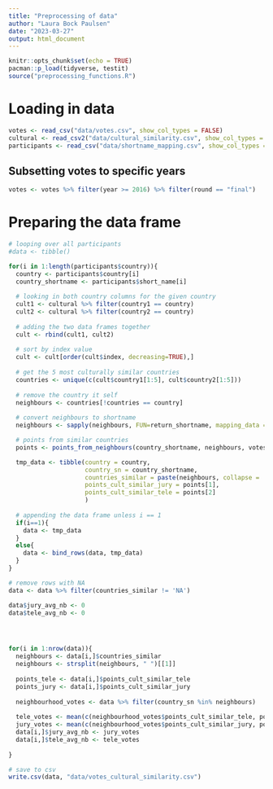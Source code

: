 ```yaml
---
title: "Preprocessing of data"
author: "Laura Bock Paulsen"
date: "2023-03-27"
output: html_document
---
```


```r
knitr::opts_chunk$set(echo = TRUE)
pacman::p_load(tidyverse, testit)
source("preprocessing_functions.R")
```

# Loading in data

```r
votes <- read_csv("data/votes.csv", show_col_types = FALSE)
cultural <- read_csv2("data/cultural_similarity.csv", show_col_types = FALSE)
participants <- read_csv("data/shortname_mapping.csv", show_col_types = FALSE)
```

## Subsetting votes to specific years

```r
votes <- votes %>% filter(year >= 2016) %>% filter(round == "final")
```



# Preparing the data frame

```r
# looping over all participants
#data <- tibble()

for(i in 1:length(participants$country)){
  country <- participants$country[i]
  country_shortname <- participants$short_name[i]
  
  # looking in both country columns for the given country
  cult1 <- cultural %>% filter(country1 == country)
  cult2 <- cultural %>% filter(country2 == country)
  
  # adding the two data frames together
  cult <- rbind(cult1, cult2)
  
  # sort by index value
  cult <- cult[order(cult$index, decreasing=TRUE),]
  
  # get the 5 most culturally similar countries
  countries <- unique(c(cult$country1[1:5], cult$country2[1:5]))
  
  # remove the country it self
  neighbours <- countries[!countries == country]
  
  # convert neighbours to shortname
  neighbours <- sapply(neighbours, FUN=return_shortname, mapping_data = participants)

  # points from similar countries
  points <- points_from_neighbours(country_shortname, neighbours, votes)

  tmp_data <- tibble(country = country, 
                     country_sn = country_shortname, 
                     countries_similar = paste(neighbours, collapse = ' ', sep = ','),
                     points_cult_similar_jury = points[1],
                     points_cult_similar_tele = points[2]
                     )
  
  # appending the data frame unless i == 1
  if(i==1){
    data <- tmp_data
  }
  else{
    data <- bind_rows(data, tmp_data)
  }
}

# remove rows with NA
data <- data %>% filter(countries_similar != 'NA')
```

```r
data$jury_avg_nb <- 0
data$tele_avg_nb <- 0




for(i in 1:nrow(data)){
  neighbours <- data[i,]$countries_similar
  neighbours <- strsplit(neighbours, " ")[[1]]
  
  points_tele <- data[i,]$points_cult_similar_tele
  points_jury <- data[i,]$points_cult_similar_jury
  
  neighbourhood_votes <- data %>% filter(country_sn %in% neighbours)
  
  tele_votes <- mean(c(neighbourhood_votes$points_cult_similar_tele, points_tele), na.rm = T)
  jury_votes <- mean(c(neighbourhood_votes$points_cult_similar_jury, points_jury), na.rm = T)
  data[i,]$jury_avg_nb <- jury_votes
  data[i,]$tele_avg_nb <- tele_votes
  
}
```


```r
# save to csv
write.csv(data, "data/votes_cultural_similarity.csv")
```


